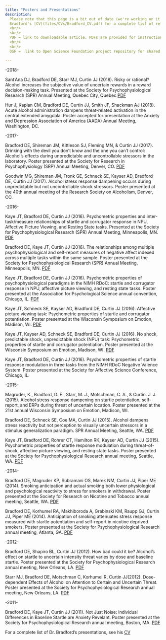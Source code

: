 ```yaml
---
title: "Posters and Presentations"
description: 
  Please note that this page is a bit out of date (we're working on it!). You can see Dr   
  Bradford's [CV](files/CVs/Bradford_CV.pdf) for a complete list of references.
  <br/>
  <br/>
  PDF = link to downloadable article. PDFs are provided for instructional purposes only.
  <br/>
  <br/>
  OSF =  link to Open Science Foundation project repository for shared data and materials.

---
```


-2018-

Sant’Ana DJ, Bradford DE, Starr MJ, Curtin JJ (2018). Risky or rational? Alcohol increases the subjective value of uncertain rewards in a reward decision-making task. Presented at the Society for Psychophysiological Research (SPR) Annual Meeting, Quebec City, Quebec.[PDF](files/Presentations/SantAnaS2018/SantAna_SPR_2018.pdf)

Hur J, Kaplan CM, Bradford DE, Curtin JJ, Smith JF, Shackman AJ (2018). Acute alcohol administration dampens threat-related activation in the central extended amygdala. Poster accepted for presentation at the Anxiety and Depression Association of America (AADA) Annual Meeting, Washington, DC.

-2017-

Bradford DE, Shireman JM, Kittleson SJ, Fleming MN, & Curtin JJ (2017). Drinking with the devil you don’t know and the one you can’t control: Alcohol’s effects during unpredictable and uncontrollable stressors in the laboratory. Poster presented at the Society for Research in Psychophysiology (SRP) Annual Meeting, Denver, CO. [PDF](files/Presentations/BradfordD2017/Bradford_SRP2017.pdf)

Goodwin MG, Shireman JM, Fronk GE, Schneck SE, Kayser AD, Bradford DE, Curtin JJ (2017). Alcohol stress response dampening occurs during unpredictable but not uncontrollable shock stressors. Poster presented at the 40th annual meeting of the Research Society on Alcoholism, Denver, CO. 

-2016-

Kaye JT, Bradford DE, Curtin JJ (2016). Psychometric properties and inter-task/measure relationships of startle and corrugator response in NPU, Affective Picture Viewing, and Resting State tasks. Presented at the Society for Psychophysiological Research (SPR) Annual Meeting, Minneapolis, MN. [PDF](files/Presentations/KayeJ2016/Kaye_SPR2016.pdf)

Bradford DE, Kaye JT, Curtin JJ (2016). The relationships among multiple psychophysiological and self-report measures of negative affect indexed across multiple tasks within the same sample. Poster presented at the Society for Psychophysiological Research (SPR) Annual Meeting, Minneapolis, MN. 
[PDF](files/Presentations/BradfordD2016/Bradford_SPR2016.pdf)

Kaye JT, Bradford DE, Curtin JJ (2016). Psychometric properties of psychophysiological paradigms in the NIMH RDoC: startle and corrugator response in NPU, affective picture viewing, and resting state tasks. Poster presented at the Association for Psychological Science annual convention, Chicago, IL. [PDF](files/Presentations/KayeJ2016b/Kaye_APS2016.pdf)

Kaye JT, Schneck SE, Kayser AD, Bradford DE, Curtin JJ (2016). Affective picture viewing task: Psychometric properties of startle and corrugator potentiation. Poster presented at the Wisconsin Symposium on Emotion, Madison, WI. [PDF](files/Presentations/KayeJ2016c/Kaye_IAPS_EmotionSymp2016.pdf)

Kaye JT, Kayser AD, Schneck SE, Bradford DE, Curtin JJ (2016). No shock, predictable shock, unpredictable shock (NPU) task: Psychometric properties of startle and corrugator potentiation. Poster presented at the Wisconsin Symposium on Emotion, Madison, WI. [PDF](files/Presentations/KayeJ2016D/Kaye_NPU_EmotionSymp2016.pdf)

Kaye JT, Bradford DE, Curtin JJ (2016). Psychometric properties of startle response modulation in three tasks from the NIMH RDoC Negative Valence System. Poster presented at the Society for Affective Science Conference, Chicago, IL. 

-2015-

Magruder, K., Bradford, D. E., Starr, M. J., Motschman, C. A., & Curtin. J. J. (2015). Alcohol stress response dampening on startle potentiation, self-report, and ERPs during threat of uncertain location. Poster presented at the 21st annual Wisconsin Symposium on Emotion, Madison, WI. 

Bradford DE, Schneck SE, Coe MA, Curtin JJ (2015). Alcohol dampens stress reactivity but not perception to visually uncertain stressors in a stimulus generalization paradigm. SPR Annual Meeting, Seattle, WA. [PDF](files/Presentations/BradfordD2015/SPR2015Bradford.pdf)

Kaye JT, Bradford DE, Rohrer CT, Hamilton RK, Kayser AD, Curtin JJ (2015). Psychometric properties of startle response modulation during threat-of-shock, affective picture viewing, and resting state tasks. Poster presented at the Society for Psychophysiological Research annual meeting, Seattle, WA. [PDF](files/Presentations/KayeJ2015/SPR2015Kaye.pdf.pdf)

-2014-

Bradford DE, Magruder KP, Subramani OS, Marek NM, Curtin JJ, Piper ME (2014). Smoking anticipation and actual smoking both lower physiological and psychological reactivity to stress for smokers in withdrawal. Poster presented at the Society for Research on Nicotine and Tobacco annual meeting, Seattle, WA. [PDF](files/Presentations/BradfordD2014/Bradford_Piper2_SRNT2014.pdf)

Bradford DE, Korhumel RA, Makhiboroda A, Grabinski KM, Raupp GJ, Curtin JJ, Piper ME (2014). Anticipation of smoking attenuates stress response measured with startle potentiation and self-report in nicotine deprived smokers. Poster presented at the Society for Psychophysiological Research annual meeting, Atlanta, GA. [PDF](files/Presentations/BradfordD2014b/Bradford_Piper2_SPR2014_FINAL.pdf)

-2012-

Bradford DE, Shapiro BL, Curtin JJ (2012). How bad could it be? Alcohol’s effect on startle to uncertain intensity threat varies by dose and baseline startle. Poster presented at the Society for Psychophysiological Research annual meeting, New Orleans, LA. [PDF](files/Presentations/BradfordD2012/Bradford_Shapiro1_SPR2012_FINAL.pdf)

Starr MJ, Bradford DE, Motschman C, Korhumel R, Curtin JJ(2012). Dose-dependent Effects of Alcohol on Attention to Certain and Uncertain Threat. Poster presented at the Society for Psychophysiological Research annual meeting, New Orleans, LA. [PDF](files/Presentations/StarrM2012/SPR2012Starr.pdf)

-2011-

Bradford DE, Kaye JT, Curtin JJ (2011). Not Just Noise: Individual Differences in Baseline Startle are Anxiety Revelant. Poster presented at the Society for Psychophysiological Research annual meeting, Boston, MA. [PDF](files/Presentations/BradfordD2011/SPR2011Bradford.pdf)

For a complete list of Dr. Bradford's presentations, see his [CV](files/CVs/Bradford_CV.pdf)

